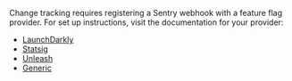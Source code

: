 Change tracking requires registering a Sentry webhook with a feature flag provider. For set up instructions, visit the documentation for your provider:
* [LaunchDarkly](/organization/integrations/feature-flag/launchdarkly/#change-tracking)
* [Statsig](/organization/integrations/feature-flag/statsig/#change-tracking)
* [Unleash](/organization/integrations/feature-flag/unleash/#change-tracking)
* [Generic](/organization/integrations/feature-flag/generic/#change-tracking)

